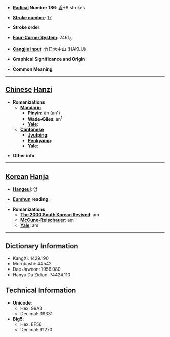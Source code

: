 * '''[[Wiktionary:Chinese radical index| Radical]] Number 186''': [[Wiktionary:Chinese radical index 香|香]]+8 strokes

* '''[[Wiktionary:Chinese total strokes index|Stroke number]]''': [[Wiktionary:Chinese total strokes index 17|17]]

* '''Stroke order''': 

* '''[[Wiktionary:Chinese four corner index|Four-Corner System]]''': 2461<sub>6</sub>

* '''[[Wiktionary:Chinese Cangjie index|Cangjie input]]''': 竹日大中山 (HAKLU)

* '''Graphical Significance and Origin''': 

* '''Common Meaning'''

----

== [[Chinese]] [[Hanzi]] ==

* '''Romanizations'''
** '''[[Mandarin]]'''
*** '''[[Pinyin]]''': ān (an1)
*** '''[[Wade-Giles]]''': an<sup>1</sup>
*** '''[[Yale]]''': 
** '''[[Cantonese]]'''
*** '''[[Jyutping]]''':
*** '''[[Penkyamp]]''': 
*** '''[[Yale]]''': 

* '''Other info''': 

----

== [[Korean]] [[Hanja]] ==

* '''[[Hangeul]]''': 암

* '''[[Eumhun]] reading''': 

* '''Romanizations'''
** '''[[The 2000 South Korean Revised Romanization|The 2000 South Korean Revised]]''': am
** '''[[McCune-Reischauer]]''': am
** '''[[Yale]]''': am

----

== Dictionary Information ==

* KangXi: 1429.190
* Morobashi: 44542
* Dae Jaweon: 1956.080
* Hanyu Da Zidian: 74424.110

== Technical Information ==

* '''Unicode''':
** Hex: 99A3
** Decimal: 39331
* '''Big5''':
** Hex: EF56
** Decimal: 61270